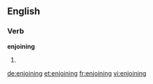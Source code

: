 ==English==

===Verb===
'''enjoining'''

# {{present participle of|[[enjoin]]}}

[[de:enjoining]]
[[et:enjoining]]
[[fr:enjoining]]
[[vi:enjoining]]